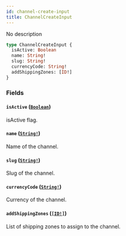 ```yaml
---
id: channel-create-input
title: ChannelCreateInput
---
```


No description

```graphql
type ChannelCreateInput {
  isActive: Boolean
  name: String!
  slug: String!
  currencyCode: String!
  addShippingZones: [ID!]
}
```

### Fields

#### `isActive` ([`Boolean`](/developer/api-reference/scalars/boolean.mdx))

isActive flag.

#### `name` ([`String!`](/developer/api-reference/scalars/string.mdx))

Name of the channel.

#### `slug` ([`String!`](/developer/api-reference/scalars/string.mdx))

Slug of the channel.

#### `currencyCode` ([`String!`](/developer/api-reference/scalars/string.mdx))

Currency of the channel.

#### `addShippingZones` ([`[ID!]`](/developer/api-reference/scalars/id.mdx))

List of shipping zones to assign to the channel.
